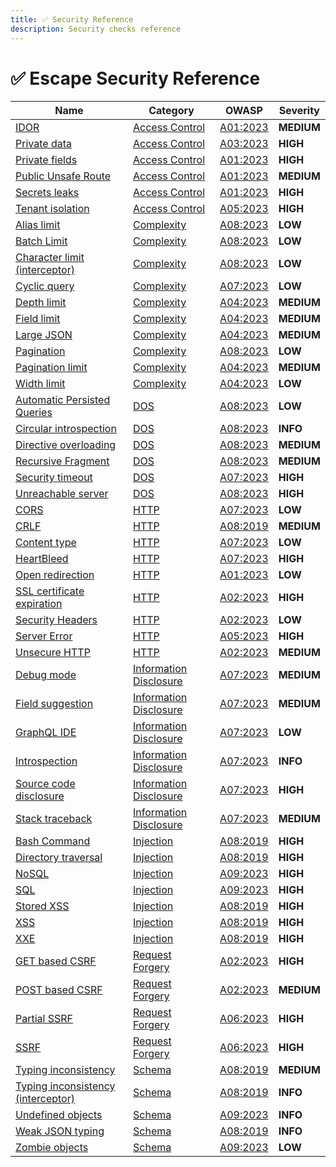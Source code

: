 ```yaml
---
title: ✅ Security Reference
description: Security checks reference
---
```


# ✅ Escape Security Reference


| Name | Category | OWASP | Severity | 
| ---- | -------- | ----- | -------- |
| [IDOR](./access_control/idor) | [Access Control](../access%20control) | [A01:2023](https://github.com/OWASP/API-Security/blob/master/editions/2023/en/0xa1-broken-object-level-authorization.md) | **<span className="medium-severity">MEDIUM</span>** |
| [Private data](./access_control/private_data) | [Access Control](../access%20control) | [A03:2023](https://github.com/OWASP/API-Security/blob/master/editions/2023/en/0xa3-broken-object-property-level-authorization.md) | **<span className="high-severity">HIGH</span>** |
| [Private fields](./access_control/private_fields) | [Access Control](../access%20control) | [A01:2023](https://github.com/OWASP/API-Security/blob/master/editions/2023/en/0xa1-broken-object-level-authorization.md) | **<span className="high-severity">HIGH</span>** |
| [Public Unsafe Route](./access_control/public_unsafe_route) | [Access Control](../access%20control) | [A01:2023](https://github.com/OWASP/API-Security/blob/master/editions/2023/en/0xa1-broken-object-level-authorization.md) | **<span className="medium-severity">MEDIUM</span>** |
| [Secrets leaks](./access_control/secrets_leaks) | [Access Control](../access%20control) | [A01:2023](https://github.com/OWASP/API-Security/blob/master/editions/2023/en/0xa1-broken-object-level-authorization.md) | **<span className="high-severity">HIGH</span>** |
| [Tenant isolation](./access_control/tenant_isolation) | [Access Control](../access%20control) | [A05:2023](https://github.com/OWASP/API-Security/blob/master/editions/2023/en/0xa5-broken-function-level-authorization.md) | **<span className="high-severity">HIGH</span>** |
| [Alias limit](./complexity/alias_limit) | [Complexity](../complexity) | [A08:2023](https://github.com/OWASP/API-Security/blob/master/editions/2023/en/0xa8-lack-of-protection-from-automated-threats.md) | **<span className="low-severity">LOW</span>** |
| [Batch Limit](./complexity/batch_limit) | [Complexity](../complexity) | [A08:2023](https://github.com/OWASP/API-Security/blob/master/editions/2023/en/0xa8-lack-of-protection-from-automated-threats.md) | **<span className="low-severity">LOW</span>** |
| [Character limit (interceptor)](./complexity/character_limit_interceptor) | [Complexity](../complexity) | [A08:2023](https://github.com/OWASP/API-Security/blob/master/editions/2023/en/0xa8-lack-of-protection-from-automated-threats.md) | **<span className="low-severity">LOW</span>** |
| [Cyclic query](./complexity/cyclic_query) | [Complexity](../complexity) | [A07:2023](https://github.com/OWASP/API-Security/blob/master/editions/2023/en/0xa7-security-misconfiguration.md) | **<span className="low-severity">LOW</span>** |
| [Depth limit](./complexity/depth_limit) | [Complexity](../complexity) | [A04:2023](https://github.com/OWASP/API-Security/blob/master/editions/2023/en/0xa4-unrestricted-resource-consumption.md) | **<span className="medium-severity">MEDIUM</span>** |
| [Field limit](./complexity/field_limit) | [Complexity](../complexity) | [A04:2023](https://github.com/OWASP/API-Security/blob/master/editions/2023/en/0xa4-unrestricted-resource-consumption.md) | **<span className="medium-severity">MEDIUM</span>** |
| [Large JSON](./complexity/large_json) | [Complexity](../complexity) | [A04:2023](https://github.com/OWASP/API-Security/blob/master/editions/2023/en/0xa4-unrestricted-resource-consumption.md) | **<span className="medium-severity">MEDIUM</span>** |
| [Pagination](./complexity/pagination) | [Complexity](../complexity) | [A08:2023](https://github.com/OWASP/API-Security/blob/master/editions/2023/en/0xa8-lack-of-protection-from-automated-threats.md) | **<span className="low-severity">LOW</span>** |
| [Pagination limit](./complexity/pagination_limit) | [Complexity](../complexity) | [A04:2023](https://github.com/OWASP/API-Security/blob/master/editions/2023/en/0xa4-unrestricted-resource-consumption.md) | **<span className="medium-severity">MEDIUM</span>** |
| [Width limit](./complexity/width_limit) | [Complexity](../complexity) | [A04:2023](https://github.com/OWASP/API-Security/blob/master/editions/2023/en/0xa4-unrestricted-resource-consumption.md) | **<span className="low-severity">LOW</span>** |
| [Automatic Persisted Queries](./dos/automatic_persisted_queries) | [DOS](../dos) | [A08:2023](https://github.com/OWASP/API-Security/blob/master/editions/2023/en/0xa8-lack-of-protection-from-automated-threats.md) | **<span className="low-severity">LOW</span>** |
| [Circular introspection](./dos/circular_introspection) | [DOS](../dos) | [A08:2023](https://github.com/OWASP/API-Security/blob/master/editions/2023/en/0xa8-lack-of-protection-from-automated-threats.md) | **<span className="info-severityom">INFO</span>** |
| [Directive overloading](./dos/directive_overloading) | [DOS](../dos) | [A08:2023](https://github.com/OWASP/API-Security/blob/master/editions/2023/en/0xa8-lack-of-protection-from-automated-threats.md) | **<span className="medium-severity">MEDIUM</span>** |
| [Recursive Fragment](./dos/recursive_fragment) | [DOS](../dos) | [A08:2023](https://github.com/OWASP/API-Security/blob/master/editions/2023/en/0xa8-lack-of-protection-from-automated-threats.md) | **<span className="medium-severity">MEDIUM</span>** |
| [Security timeout](./dos/security_timeout) | [DOS](../dos) | [A07:2023](https://github.com/OWASP/API-Security/blob/master/editions/2023/en/0xa7-security-misconfiguration.md) | **<span className="high-severity">HIGH</span>** |
| [Unreachable server](./dos/unreachable_server) | [DOS](../dos) | [A08:2023](https://github.com/OWASP/API-Security/blob/master/editions/2023/en/0xa8-lack-of-protection-from-automated-threats.md) | **<span className="high-severity">HIGH</span>** |
| [CORS](./http/cors) | [HTTP](../http) | [A07:2023](https://github.com/OWASP/API-Security/blob/master/editions/2023/en/0xa7-security-misconfiguration.md) | **<span className="low-severity">LOW</span>** |
| [CRLF](./http/crlf) | [HTTP](../http) | [A08:2019](https://github.com/OWASP/API-Security/blob/master/editions/2019/en/0xa8-injection.md) | **<span className="medium-severity">MEDIUM</span>** |
| [Content type](./http/content_type) | [HTTP](../http) | [A07:2023](https://github.com/OWASP/API-Security/blob/master/editions/2023/en/0xa7-security-misconfiguration.md) | **<span className="low-severity">LOW</span>** |
| [HeartBleed](./http/heartbleed) | [HTTP](../http) | [A07:2023](https://github.com/OWASP/API-Security/blob/master/editions/2023/en/0xa7-security-misconfiguration.md) | **<span className="high-severity">HIGH</span>** |
| [Open redirection](./http/open_redirection) | [HTTP](../http) | [A01:2023](https://github.com/OWASP/API-Security/blob/master/editions/2023/en/0xa1-broken-object-level-authorization.md) | **<span className="low-severity">LOW</span>** |
| [SSL certificate expiration](./http/ssl_certificate_expiration) | [HTTP](../http) | [A02:2023](https://github.com/OWASP/API-Security/blob/master/editions/2023/en/0xa2-broken-authentication.md) | **<span className="high-severity">HIGH</span>** |
| [Security Headers](./http/security_headers) | [HTTP](../http) | [A02:2023](https://github.com/OWASP/API-Security/blob/master/editions/2023/en/0xa2-broken-authentication.md) | **<span className="low-severity">LOW</span>** |
| [Server Error](./http/server_error) | [HTTP](../http) | [A05:2023](https://github.com/OWASP/API-Security/blob/master/editions/2023/en/0xa5-broken-function-level-authorization.md) | **<span className="high-severity">HIGH</span>** |
| [Unsecure HTTP](./http/unsecure_http) | [HTTP](../http) | [A02:2023](https://github.com/OWASP/API-Security/blob/master/editions/2023/en/0xa2-broken-authentication.md) | **<span className="medium-severity">MEDIUM</span>** |
| [Debug mode](./information_disclosure/debug_mode) | [Information Disclosure](../information%20disclosure) | [A07:2023](https://github.com/OWASP/API-Security/blob/master/editions/2023/en/0xa7-security-misconfiguration.md) | **<span className="medium-severity">MEDIUM</span>** |
| [Field suggestion](./information_disclosure/field_suggestion) | [Information Disclosure](../information%20disclosure) | [A07:2023](https://github.com/OWASP/API-Security/blob/master/editions/2023/en/0xa7-security-misconfiguration.md) | **<span className="medium-severity">MEDIUM</span>** |
| [GraphQL IDE](./information_disclosure/graphql_ide) | [Information Disclosure](../information%20disclosure) | [A07:2023](https://github.com/OWASP/API-Security/blob/master/editions/2023/en/0xa7-security-misconfiguration.md) | **<span className="low-severity">LOW</span>** |
| [Introspection](./information_disclosure/introspection) | [Information Disclosure](../information%20disclosure) | [A07:2023](https://github.com/OWASP/API-Security/blob/master/editions/2023/en/0xa7-security-misconfiguration.md) | **<span className="info-severityom">INFO</span>** |
| [Source code disclosure](./information_disclosure/source_code_disclosure) | [Information Disclosure](../information%20disclosure) | [A07:2023](https://github.com/OWASP/API-Security/blob/master/editions/2023/en/0xa7-security-misconfiguration.md) | **<span className="high-severity">HIGH</span>** |
| [Stack traceback](./information_disclosure/stack_traceback) | [Information Disclosure](../information%20disclosure) | [A07:2023](https://github.com/OWASP/API-Security/blob/master/editions/2023/en/0xa7-security-misconfiguration.md) | **<span className="medium-severity">MEDIUM</span>** |
| [Bash Command](./injection/bash_command) | [Injection](../injection) | [A08:2019](https://github.com/OWASP/API-Security/blob/master/editions/2019/en/0xa8-injection.md) | **<span className="high-severity">HIGH</span>** |
| [Directory traversal](./injection/directory_traversal) | [Injection](../injection) | [A08:2019](https://github.com/OWASP/API-Security/blob/master/editions/2019/en/0xa8-injection.md) | **<span className="high-severity">HIGH</span>** |
| [NoSQL](./injection/nosql) | [Injection](../injection) | [A09:2023](https://github.com/OWASP/API-Security/blob/master/editions/2023/en/0xa9-improper-assets-management.md) | **<span className="high-severity">HIGH</span>** |
| [SQL](./injection/sql) | [Injection](../injection) | [A09:2023](https://github.com/OWASP/API-Security/blob/master/editions/2023/en/0xa9-improper-assets-management.md) | **<span className="high-severity">HIGH</span>** |
| [Stored XSS](./injection/stored_xss) | [Injection](../injection) | [A08:2019](https://github.com/OWASP/API-Security/blob/master/editions/2019/en/0xa8-injection.md) | **<span className="high-severity">HIGH</span>** |
| [XSS](./injection/xss) | [Injection](../injection) | [A08:2019](https://github.com/OWASP/API-Security/blob/master/editions/2019/en/0xa8-injection.md) | **<span className="high-severity">HIGH</span>** |
| [XXE](./injection/xxe) | [Injection](../injection) | [A08:2019](https://github.com/OWASP/API-Security/blob/master/editions/2019/en/0xa8-injection.md) | **<span className="high-severity">HIGH</span>** |
| [GET based CSRF](./request_forgery/get_based_csrf) | [Request Forgery](../request%20forgery) | [A02:2023](https://github.com/OWASP/API-Security/blob/master/editions/2023/en/0xa2-broken-authentication.md) | **<span className="high-severity">HIGH</span>** |
| [POST based CSRF](./request_forgery/post_based_csrf) | [Request Forgery](../request%20forgery) | [A02:2023](https://github.com/OWASP/API-Security/blob/master/editions/2023/en/0xa2-broken-authentication.md) | **<span className="medium-severity">MEDIUM</span>** |
| [Partial SSRF](./request_forgery/partial_ssrf) | [Request Forgery](../request%20forgery) | [A06:2023](https://github.com/OWASP/API-Security/blob/master/editions/2023/en/0xa6-server-side-request-forgery.md) | **<span className="high-severity">HIGH</span>** |
| [SSRF](./request_forgery/ssrf) | [Request Forgery](../request%20forgery) | [A06:2023](https://github.com/OWASP/API-Security/blob/master/editions/2023/en/0xa6-server-side-request-forgery.md) | **<span className="high-severity">HIGH</span>** |
| [Typing inconsistency](./schema/typing_inconsistency) | [Schema](../schema) | [A08:2019](https://github.com/OWASP/API-Security/blob/master/editions/2019/en/0xa8-injection.md) | **<span className="medium-severity">MEDIUM</span>** |
| [Typing inconsistency (interceptor)](./schema/typing_inconsistency_interceptor) | [Schema](../schema) | [A08:2019](https://github.com/OWASP/API-Security/blob/master/editions/2019/en/0xa8-injection.md) | **<span className="info-severityom">INFO</span>** |
| [Undefined objects](./schema/undefined_objects) | [Schema](../schema) | [A09:2023](https://github.com/OWASP/API-Security/blob/master/editions/2023/en/0xa9-improper-assets-management.md) | **<span className="info-severityom">INFO</span>** |
| [Weak JSON typing](./schema/weak_json_typing) | [Schema](../schema) | [A08:2019](https://github.com/OWASP/API-Security/blob/master/editions/2019/en/0xa8-injection.md) | **<span className="info-severityom">INFO</span>** |
| [Zombie objects](./schema/zombie_objects) | [Schema](../schema) | [A09:2023](https://github.com/OWASP/API-Security/blob/master/editions/2023/en/0xa9-improper-assets-management.md) | **<span className="low-severity">LOW</span>** |
